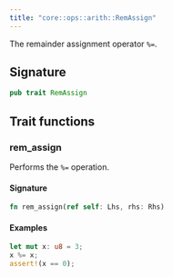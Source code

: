 ```yaml
---
title: "core::ops::arith::RemAssign"
---
```


The remainder assignment operator `%=`.



## Signature

```rust
pub trait RemAssign
```



## Trait functions

### rem_assign



Performs the `%=` operation.

#### Signature

```rust
fn rem_assign(ref self: Lhs, rhs: Rhs)
```




#### Examples

```rust
let mut x: u8 = 3;
x %= x;
assert!(x == 0);
```




